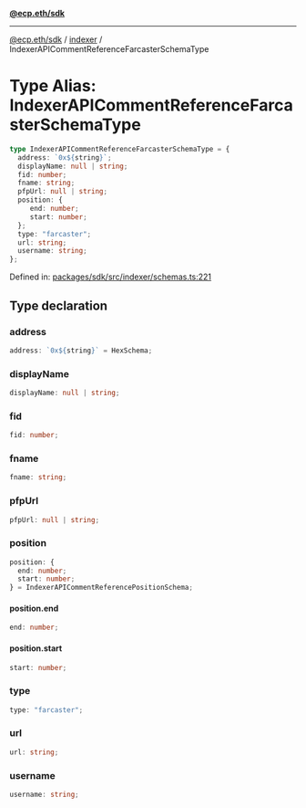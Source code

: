 [**@ecp.eth/sdk**](../../index.mdx)

***

[@ecp.eth/sdk](/sdk-reference/index.mdx) / [indexer](/sdk-reference/indexer/index.mdx) / IndexerAPICommentReferenceFarcasterSchemaType

# Type Alias: IndexerAPICommentReferenceFarcasterSchemaType

```ts
type IndexerAPICommentReferenceFarcasterSchemaType = {
  address: `0x${string}`;
  displayName: null | string;
  fid: number;
  fname: string;
  pfpUrl: null | string;
  position: {
     end: number;
     start: number;
  };
  type: "farcaster";
  url: string;
  username: string;
};
```

Defined in: [packages/sdk/src/indexer/schemas.ts:221](https://github.com/ecp-eth/comments-monorepo/blob/main/packages/sdk/src/indexer/schemas.ts#L221)

## Type declaration

### address

```ts
address: `0x${string}` = HexSchema;
```

### displayName

```ts
displayName: null | string;
```

### fid

```ts
fid: number;
```

### fname

```ts
fname: string;
```

### pfpUrl

```ts
pfpUrl: null | string;
```

### position

```ts
position: {
  end: number;
  start: number;
} = IndexerAPICommentReferencePositionSchema;
```

#### position.end

```ts
end: number;
```

#### position.start

```ts
start: number;
```

### type

```ts
type: "farcaster";
```

### url

```ts
url: string;
```

### username

```ts
username: string;
```
